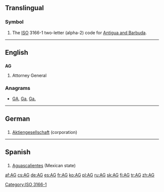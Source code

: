 {{also|Appendix:Variations of "ag"}}
==Translingual==
===Symbol===
{{infl|mul|symbol}}
# The [[ISO]] 3166-1 two-letter (alpha-2) code for [[Antigua and Barbuda]].

[[Category:ISO 3166-1]]
----

==English==

==={{initialism}}===
'''AG'''

# Attorney General

===Anagrams===
* [[GA#English|GA]], [[Ga#English|Ga]], [[Ga.#English|Ga.]]

----

==German==

==={{initialism|de}}===
{{infl|de|initialism}}

# [[Aktiengesellschaft]] (corporation)

----

==Spanish==

==={{abbreviation|es}}===
{{infl|es|abbreviation}}

# [[Aguascalientes]] (Mexican state)

[[af:AG]]
[[cs:AG]]
[[de:AG]]
[[es:AG]]
[[fr:AG]]
[[ko:AG]]
[[pl:AG]]
[[ru:AG]]
[[sk:AG]]
[[fi:AG]]
[[tr:AG]]
[[zh:AG]]